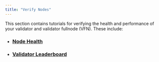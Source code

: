 ```yaml
---
title: "Verify Nodes"
---
```


This section contains tutorials for verifying the health and performance of your validator and validator fullnode (VFN). These include:

- ### [Node Health](/network/nodes/validator-node/verify-nodes/node-liveness-criteria)
- ### [Validator Leaderboard](/network/nodes/validator-node/verify-nodes/leaderboard-metrics)
